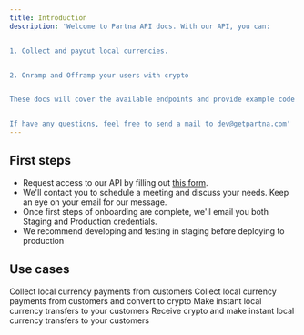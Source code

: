 ```yaml
---
title: Introduction
description: 'Welcome to Partna API docs. With our API, you can:


1. Collect and payout local currencies. 


2. Onramp and Offramp your users with crypto


These docs will cover the available endpoints and provide example code for using the API. They will hopefully help you build your product and use case seamlessly. 


If have any questions, feel free to send a mail to dev@getpartna.com'
---
```



## First steps

- Request access to our API by filling out [this form](https://forms.getpartna.com/get-started).
- We'll contact you to schedule a meeting and discuss your needs. Keep an eye on your email for our message.
- Once first steps of onboarding are complete, we'll email you both Staging and Production credentials.
- We recommend developing and testing in staging before deploying to production




## Use cases

<CardGroup cols={2}>
  <Card
    title="Collect"
    icon="money-bill-simple-wave" iconType="duotone"
    href="/collect"
  >
    Collect local currency payments from customers
  </Card>
  <Card
    title="Onramp"
    icon="cart-arrow-down" iconType="duotone"
    href="/onramp"
  >
    Collect local currency payments from customers and convert to crypto
  </Card>
  <Card
    title="Payout"
    icon="building-columns" iconType="duotone"
    href="/payout"
  >
    Make instant local currency transfers to your customers
  </Card>
  <Card
    title="Offramp"
    icon="cart-arrow-up" iconType="duotone"
    href="/offramp"
  >
    Receive crypto and make instant local currency transfers to your customers
  </Card>
  </CardGroup>
